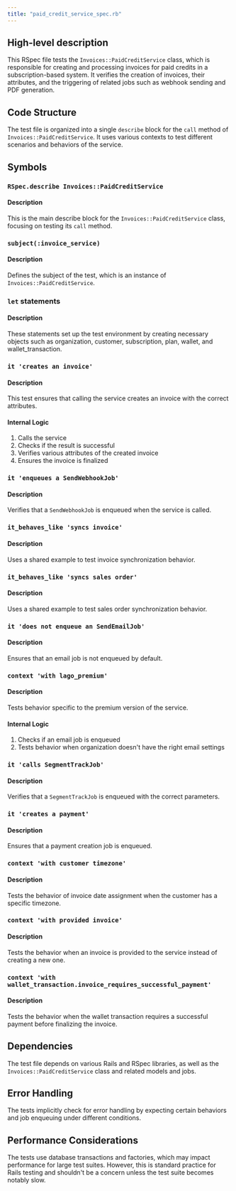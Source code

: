 ```yaml
---
title: "paid_credit_service_spec.rb"
---
```


## High-level description
This RSpec file tests the `Invoices::PaidCreditService` class, which is responsible for creating and processing invoices for paid credits in a subscription-based system. It verifies the creation of invoices, their attributes, and the triggering of related jobs such as webhook sending and PDF generation.

## Code Structure
The test file is organized into a single `describe` block for the `call` method of `Invoices::PaidCreditService`. It uses various contexts to test different scenarios and behaviors of the service.

## Symbols

### `RSpec.describe Invoices::PaidCreditService`
#### Description
This is the main describe block for the `Invoices::PaidCreditService` class, focusing on testing its `call` method.

### `subject(:invoice_service)`
#### Description
Defines the subject of the test, which is an instance of `Invoices::PaidCreditService`.

### `let` statements
#### Description
These statements set up the test environment by creating necessary objects such as organization, customer, subscription, plan, wallet, and wallet_transaction.

### `it 'creates an invoice'`
#### Description
This test ensures that calling the service creates an invoice with the correct attributes.

#### Internal Logic
1. Calls the service
2. Checks if the result is successful
3. Verifies various attributes of the created invoice
4. Ensures the invoice is finalized

### `it 'enqueues a SendWebhookJob'`
#### Description
Verifies that a `SendWebhookJob` is enqueued when the service is called.

### `it_behaves_like 'syncs invoice'`
#### Description
Uses a shared example to test invoice synchronization behavior.

### `it_behaves_like 'syncs sales order'`
#### Description
Uses a shared example to test sales order synchronization behavior.

### `it 'does not enqueue an SendEmailJob'`
#### Description
Ensures that an email job is not enqueued by default.

### `context 'with lago_premium'`
#### Description
Tests behavior specific to the premium version of the service.

#### Internal Logic
1. Checks if an email job is enqueued
2. Tests behavior when organization doesn't have the right email settings

### `it 'calls SegmentTrackJob'`
#### Description
Verifies that a `SegmentTrackJob` is enqueued with the correct parameters.

### `it 'creates a payment'`
#### Description
Ensures that a payment creation job is enqueued.

### `context 'with customer timezone'`
#### Description
Tests the behavior of invoice date assignment when the customer has a specific timezone.

### `context 'with provided invoice'`
#### Description
Tests the behavior when an invoice is provided to the service instead of creating a new one.

### `context 'with wallet_transaction.invoice_requires_successful_payment'`
#### Description
Tests the behavior when the wallet transaction requires a successful payment before finalizing the invoice.

## Dependencies
The test file depends on various Rails and RSpec libraries, as well as the `Invoices::PaidCreditService` class and related models and jobs.

## Error Handling
The tests implicitly check for error handling by expecting certain behaviors and job enqueuing under different conditions.

## Performance Considerations
The tests use database transactions and factories, which may impact performance for large test suites. However, this is standard practice for Rails testing and shouldn't be a concern unless the test suite becomes notably slow.